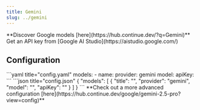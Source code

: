 ```yaml
---
title: Gemini
slug: ../gemini
---
```


<Tip>
  **Discover Google models [here](https://hub.continue.dev/?q=Gemini)**
</Tip>

<Info>
  Get an API key from [Google AI Studio](https://aistudio.google.com/)
</Info>

## Configuration

<Tabs>
  <Tab title="YAML">
  ```yaml title="config.yaml"
  models:
    - name: <MODEL_NAME>
      provider: gemini
      model: <MODEL_ID>
      apiKey: <YOUR_GEMINI_API_KEY>
  ```
  </Tab>
  <Tab title="JSON (Deprecated)">
  ```json title="config.json"
  {
    "models": [
      {
        "title": "<MODEL_NAME>", 
        "provider": "gemini",
        "model": "<MODEL_ID>",
        "apiKey": "<YOUR_GEMINI_API_KEY>"
      }
    ]
  }
  ```
  </Tab>
</Tabs>

<Info>
  **Check out a more advanced configuration [here](https://hub.continue.dev/google/gemini-2.5-pro?view=config)**
</Info>
